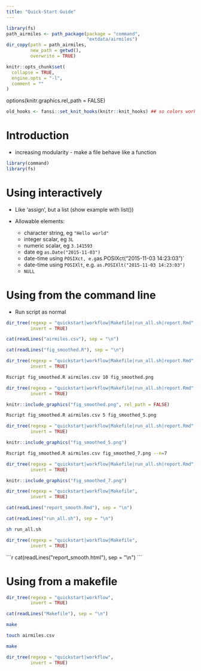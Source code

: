 ```yaml
---
title: "Quick-Start Guide"
---
```


```r
library(fs)
path_airmiles <- path_package(package = "command",
                              "extdata/airmiles")
dir_copy(path = path_airmiles,
         new_path = getwd(),
         overwrite = TRUE)
```

```r
knitr::opts_chunk$set(
  collapse = TRUE,
  engine.opts = "-l",
  comment = ""
)
```

options(knitr.graphics.rel_path = FALSE)

```r
old_hooks <- fansi::set_knit_hooks(knitr::knit_hooks) ## so colors work
```

# Introduction


- increasing modularity - make a file behave like a function


```r
library(command)
library(fs)
```

# Using interactively

- Like 'assign', but a list (show example with list())

- Allowable elements:
    - character string, eg `"Hello world"`
    - integer scalar, eg `3L`
    - numeric scalar, eg `3.141593`
    - date eg `as.Date("2015-11-03")`
    - date-time using `POSIXct, e.g `as.POSIXct("2015-11-03 14:23:03")`
    - date-time using `POSIXlt`, e.g. `as.POSIXlt("2015-11-03 14:23:03")`
    - `NULL`


# Using from the command line

- Run script as normal


```r
dir_tree(regexp = "quickstart|workflow|Makefile|run_all.sh|report.Rmd",
         invert = TRUE)
```

```r
cat(readLines("airmiles.csv"), sep = "\n")
```
```r
cat(readLines("fig_smoothed.R"), sep = "\n")
```


```r
dir_tree(regexp = "quickstart|workflow|Makefile|run_all.sh|report.Rmd",
         invert = TRUE)
```

```bash
Rscript fig_smoothed.R airmiles.csv 10 fig_smoothed.png
```

```r
dir_tree(regexp = "quickstart|workflow|Makefile|run_all.sh|report.Rmd",
         invert = TRUE)
```


```r
knitr::include_graphics("fig_smoothed.png", rel_path = FALSE)
```

```bash
Rscript fig_smoothed.R airmiles.csv 5 fig_smoothed_5.png
```

```r
dir_tree(regexp = "quickstart|workflow|Makefile|run_all.sh|report.Rmd",
         invert = TRUE)
```

```r
knitr::include_graphics("fig_smoothed_5.png")
```

```bash
Rscript fig_smoothed.R airmiles.csv fig_smoothed_7.png --n=7
```

```r
dir_tree(regexp = "quickstart|workflow|Makefile|run_all.sh|report.Rmd",
         invert = TRUE)
```

```r
knitr::include_graphics("fig_smoothed_7.png")
```

```r
dir_tree(regexp = "quickstart|workflow|Makefile",
         invert = TRUE)
```

```r
cat(readLines("report_smooth.Rmd"), sep = "\n")
```

```r
cat(readLines("run_all.sh"), sep = "\n")
```

```bash
sh run_all.sh
```

```r
dir_tree(regexp = "quickstart|workflow|Makefile",
         invert = TRUE)
```

````{=html}
```r
cat(readLines("report_smooth.html"), sep = "\n")
```
````


# Using from a makefile

```r
dir_tree(regexp = "quickstart|workflow",
         invert = TRUE)
```

```r
cat(readLines("Makefile"), sep = "\n")
```


```bash
make
```

```bash
touch airmiles.csv
```

```bash
make
```

```r
dir_tree(regexp = "quickstart|workflow",
         invert = TRUE)
```
